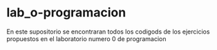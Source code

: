 # lab_o-programacion
En este supositorio se encontraran todos los codigods de los ejercicios propuestos en el laboratorio numero 0 de programacion
